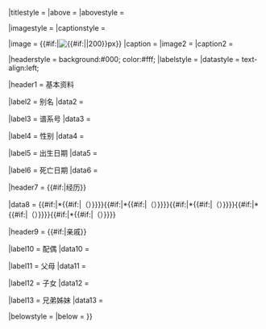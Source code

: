 {{Infobox
|name         = Infobox Panda
|bodystyle    = 
|title        = {{{name|{{PAGENAME}}}}}
|titlestyle   = 
|above        = 
|abovestyle   = 

|imagestyle   = 
|captionstyle = 

|image        = {{#if:{{{image|}}}|[[File:{{{image}}}|{{#if:{{{width|}}}|{{{width}}}|200}}px]]}}
|caption      = {{{caption|}}}
|image2       = 
|caption2     = 

|headerstyle  = background:#000; color:#fff;
|labelstyle   = 
|datastyle    = text-align:left;

|header1  = 基本资料

|label2   = 别名
|data2    = {{{other names|}}}

|label3   = 谱系号 
|data3    = {{{number|}}}

|label4   = 性别
|data4    = {{{sex|}}}

|label5   = 出生日期
|data5    = {{{date of birth|}}}

|label6   = 死亡日期
|data6    = {{{date of death|}}}

|header7  = {{#if:{{{place|}}}|经历}}

|data8    = {{#if:{{{place|}}}|*{{{place}}}{{#if:{{{period|}}}|（{{{period}}}）}}}}{{#if:{{{place2|}}}|*{{{place2}}}{{#if:{{{period2|}}}|（{{{period2}}}）}}}}{{#if:{{{place3|}}}|*{{{place3}}}{{#if:{{{period3|}}}|（{{{period3}}}）}}}}{{#if:{{{place4|}}}|*{{{place4}}}{{#if:{{{period4|}}}|（{{{period4}}}）}}}}{{#if:{{{place5|}}}|*{{{place5}}}{{#if:{{{period5|}}}|（{{{period5}}}）}}}}

|header9  = {{#if:{{{spouse|}}}{{{parents|}}}{{{children|}}}{{{siblings|}}}|亲戚}}

|label10   = 配偶
|data10    = {{{spouse|}}}

|label11   = 父母
|data11    = {{{parents|}}}

|label12   = 子女
|data12    = {{{children|}}}

|label13   = 兄弟姊妹
|data13    = {{{siblings|}}}

|belowstyle =
|below = 
}}<noinclude>{{Documentation}}</noinclude>